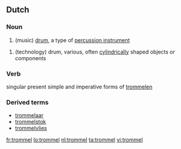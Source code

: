 ==Dutch==

===Noun===
{{nl-noun|trommels|trommeltje}}

# (music) [[drum]], a type of [[percussion instrument]]

# (technology) drum, various, often [[cylindrical]]ly shaped objects or components

===Verb===
singular present simple and imperative forms of [[trommelen]]

===Derived terms===
* [[trommelaar]]
* [[trommelstok]]
* [[trommelvlies]]

[[fr:trommel]]
[[lo:trommel]]
[[nl:trommel]]
[[ta:trommel]]
[[vi:trommel]]